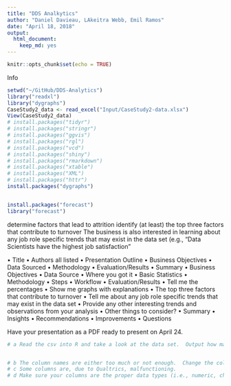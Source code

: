 ```yaml
---
title: "DDS Analkytics"
author: "Daniel Davieau, LAkeitra Webb, Emil Ramos"
date: "April 18, 2018"
output: 
  html_document: 
    keep_md: yes
---
```


```r
knitr::opts_chunk$set(echo = TRUE)
```
Info
```r
setwd("~/GitHub/DDS-Analytics")
library("readxl")
library("dygraphs")
CaseStudy2_data <- read_excel("Input/CaseStudy2-data.xlsx")
View(CaseStudy2_data)
# install.packages("tidyr")
# install.packages("stringr")
# install.packages("ggvis")
# install.packages("rgl")
# install.packages("vcd")
# install.packages("shiny")
# install.packages("rmarkdown")
# install.packages("xtable")
# install.packages("XML")
# install.packages("httr")
install.packages("dygraphs")


install.packages("forecast")
library("forecast")

```
determine factors that lead to attrition
identify (at least) the top three factors that contribute to turnover
The business is also interested in learning about any job role specific trends that may exist in the data set (e.g., “Data Scientists have the highest job satisfaction”

•	Title
•	Authors all listed
•	Presentation Outline
•	Business Objectives
•	Data Sourced
•	Methodology
•	Evaluation/Results
•	Summary
•	Business Objectives
•	Data Source	
•	Where you got it 
•	Basic Statistics 
•	Methodology	
•	Steps 
•	Workflow
•	Evaluation/Results
•	Tell me the percentages
•	Show me graphs with explanations
•	The top three factors that contribute to turnover
•	Tell me about any job role specific trends that may exist in the data set
•	Provide any other interesting trends and observations from your analysis
•	Other things to consider?
•	Summary 
•	Insights
•	Recommendations
•	Improvements
•	Questions

Have your presentation as a PDF ready to present on April 24. 

```r
# a	Read the csv into R and take a look at the data set.  Output how many rows and columns the data.frame is.


# b	The column names are either too much or not enough.  Change the column names so that they do not have spaces, underscores, slashes, and the like. All column names should be under 12 characters. Make sure you’re updating your codebook with information on the tidied data set as well.
# c	Some columns are, due to Qualtrics, malfunctioning.  
# d	Make sure your columns are the proper data types (i.e., numeric, character, etc.).  If they are incorrect, convert them. 


```
